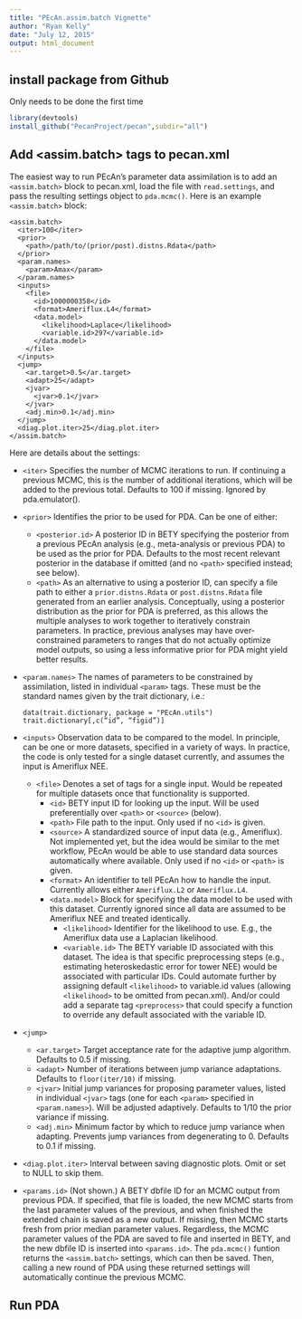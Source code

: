 ```yaml
---
title: "PEcAn.assim.batch Vignette"
author: "Ryan Kelly"
date: "July 12, 2015"
output: html_document
---
```


## install package from Github

Only needs to be done the first time
```r
library(devtools)
install_github("PecanProject/pecan",subdir="all")
```


## Add <assim.batch> tags to pecan.xml

The easiest way to run PEcAn's parameter data assimilation is to add an `<assim.batch>` block to pecan.xml, load the file with `read.settings`, and pass the resulting settings object to `pda.mcmc()`. Here is an example `<assim.batch>` block:

```
<assim.batch>
  <iter>100</iter>
  <prior>
    <path>/path/to/(prior/post).distns.Rdata</path>
  </prior>
  <param.names>
    <param>Amax</param>
  </param.names>
  <inputs>
    <file>
      <id>1000000358</id>
      <format>Ameriflux.L4</format>
      <data.model>
        <likelihood>Laplace</likelihood>
        <variable.id>297</variable.id>
      </data.model>
    </file>
  </inputs>
  <jump>
    <ar.target>0.5</ar.target>
    <adapt>25</adapt>
    <jvar>
      <jvar>0.1</jvar>
    </jvar>
    <adj.min>0.1</adj.min>
  </jump>
  <diag.plot.iter>25</diag.plot.iter>
</assim.batch>
```


Here are details about the settings:


* `<iter>` Specifies the number of MCMC iterations to run. If continuing a previous MCMC, this is the number of additional iterations, which will be added to the previous total. Defaults to 100 if missing. Ignored by pda.emulator(). 
* `<prior>` Identifies the prior to be used for PDA. Can be one of either:
  + `<posterior.id>` A posterior ID in BETY specifying the posterior from a previous PEcAn analysis (e.g., meta-analysis or previous PDA) to be used as the prior for PDA. Defaults to the most recent relevant posterior in the database if omitted (and no `<path>` specified instead; see below).
  + `<path>` As an alternative to using a posterior ID, can specify a file path to either a `prior.distns.Rdata` or `post.distns.Rdata` file generated from an earlier analysis. Conceptually, using a posterior distribution as the prior for PDA is preferred, as this allows the multiple analyses to work together to iteratively constrain parameters. In practice, previous analyses may have over-constrained parameters to ranges that do not actually optimize model outputs, so using a less informative prior for PDA might yield better results. 
* `<param.names>` The names of parameters to be constrained by assimilation, listed in individual `<param>` tags. These must be the standard names given by the trait dictionary, i.e.:

  ```
  data(trait.dictionary, package = "PEcAn.utils")
  trait.dictionary[,c(“id”, “figid”)]
  ```

* `<inputs>` Observation data to be compared to the model. In principle, can be one or more datasets, specified in a variety of ways. In practice, the code is only tested for a single dataset currently, and assumes the input is Ameriflux NEE. 
  + `<file>` Denotes a set of tags for a single input. Would be repeated for multiple datasets once that functionality is supported. 
    + `<id>` BETY input ID for looking up the input. Will be used preferentially over `<path>` or `<source>` (below). 
    + `<path>` File path to the input. Only used if no `<id>` is given. 
    + `<source>` A standardized source of input data (e.g., Ameriflux). Not implemented yet, but the idea would be similar to the met workflow, PEcAn would be able to use standard data sources automatically where available. Only used if no `<id>` or `<path>` is given.
    + `<format>` An identifier to tell PEcAn how to handle the input. Currently allows either `Ameriflux.L2` or `Ameriflux.L4`. 
    + `<data.model>` Block for specifying the data model to be used with this dataset. Currently ignored since all data are assumed to be Ameriflux NEE and treated identically.
      + `<likelihood>` Identifier for the likelihood to use. E.g., the Ameriflux data use a Laplacian likelihood. 
      + `<variable.id>` The BETY variable ID associated with this dataset. The idea is that specific preprocessing steps (e.g., estimating heteroskedastic error for tower NEE) would be associated with particular IDs. Could automate further by assigning default `<likelihood>` to variable.id values (allowing `<likelihood>` to be omitted from pecan.xml). And/or could add a separate tag `<preprocess>` that could specify a function to override any default associated with the variable ID.
* `<jump>` 
  + `<ar.target>` Target acceptance rate for the adaptive jump algorithm. Defaults to 0.5 if missing. 
  + `<adapt>` Number of iterations between jump variance adaptations. Defaults to `floor(iter/10)` if missing. 
  + `<jvar>` Initial jump variances for proposing parameter values, listed in individual `<jvar>` tags (one for each `<param>` specified in `<param.names>`). Will be adjusted adaptively. Defaults to 1/10 the prior variance if missing.
  + `<adj.min>` Minimum factor by which to reduce jump variance when adapting. Prevents jump variances from degenerating to 0. Defaults to 0.1 if missing. 
* `<diag.plot.iter>` Interval between saving diagnostic plots. Omit or set to NULL to skip them.
* `<params.id>` (Not shown.) A BETY dbfile ID for an MCMC output from previous PDA. If specified, that file is loaded, the new MCMC starts from the last parameter values of the previous, and when finished the extended chain is saved as a new output. If missing, then MCMC starts fresh from prior median parameter values. Regardless, the MCMC parameter values of the PDA are saved to file and inserted in BETY, and the new dbfile ID is inserted into `<params.id>`. The `pda.mcmc()` funtion returns the `<assim.batch>` settings, which can then be saved. Then, calling a new round of PDA using these returned settings will automatically continue the previous MCMC. 



## Run PDA







